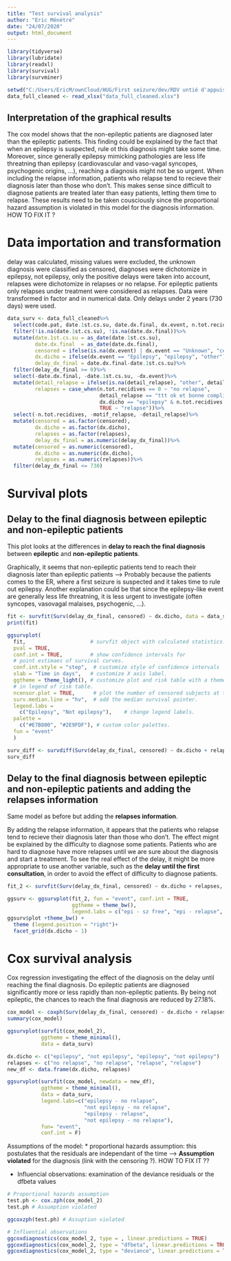 ```yaml
---
title: "Test survival analysis"
author: "Eric Ménétré"
date: "24/07/2020"
output: html_document
---
```

```r
library(tidyverse)
library(lubridate)
library(readxl)
library(survival)
library(survminer)

setwd("C:/Users/EricM/ownCloud/HUG/First seizure/dev/RDV untié d'appuis méthodo/1st_seizure_Menetre_Seeck")
data_full_cleaned <- read_xlsx("data_full_cleaned.xlsx")

```

## Interpretation of the graphical results

The cox model shows that the non-epileptic patients are diagnosed later than the epileptic patients. This finding could be explained by the fact that when an epilepsy is suspected, rule ot this diagnosis might take some time. Moreover, since generally epilepsy mimicking pathologies are less life threatning than epilepsy (cardiovascular and vaso-vagal syncopes, psychogenic origins, ...), reaching a diagnosis might not be so urgent. When including the relapse information, patients who relapse tend to recieve their diagnosis later than those who don't. This makes sense since difficult to diagnose patients are treated later than easy patients, letting them time to relapse.
These results need to be taken cousciously since the proportional hazard assumption is violated in this model for the diagnosis information. HOW TO FIX IT ? 

# Data importation and transformation
delay was calculated, missing values were excluded, the unknown diagnosis were classified as censored, diagnoses were dichotomize in epilepsy, not epilepsy, only the positive delays were taken into account, relapses were dichotomize in relapses or no relapse. For epileptic patients only relapses under treatment were considered as relapses. Data were transformed in factor and in numerical data. Only delays under 2 years (730 days) were used.

```r

data_surv <- data_full_cleaned%>%
  select(code.pat, date.1st.cs.su, date.dx.final, dx.event, n.tot.recidives, motif_relapse, detail_relapse)%>%
  filter(!is.na(date.1st.cs.su), !is.na(date.dx.final))%>%
  mutate(date.1st.cs.su = as_date(date.1st.cs.su),
         date.dx.final  = as_date(date.dx.final),
         censored = ifelse(is.na(dx.event) | dx.event == "Unknown", "censored", "diagnosed"),
         dx.dicho = ifelse(dx.event == "Epilepsy", "epilepsy", "other"),
         delay_dx_final = date.dx.final-date.1st.cs.su)%>%
  filter(delay_dx_final >= 0)%>%
  select(-date.dx.final, -date.1st.cs.su, -dx.event)%>%
  mutate(detail_relapse = ifelse(is.na(detail_relapse), "other", detail_relapse),
         relapses = case_when(n.tot.recidives == 0 ~ "no relapse",
                              detail_relapse == "ttt ok et bonne compliance" | detail_relapse == "pas de ttt" | detail_relapse == "ttt ok taux infra ou ttt inadequat" ~ "relapse",
                              dx.dicho == "epilepsy" & n.tot.recidives > 0 & detail_relapse != "ttt ok et bonne compliance" ~ "no relapse",
                              TRUE ~ "relapse"))%>%
  select(-n.tot.recidives, -motif_relapse, -detail_relapse)%>%
  mutate(censored = as.factor(censored),
         dx.dicho = as.factor(dx.dicho),
         relapses = as.factor(relapses),
         delay_dx_final = as.numeric(delay_dx_final))%>%
  mutate(censored = as.numeric(censored),
         dx.dicho = as.numeric(dx.dicho),
         relapses = as.numeric(relapses))%>%
  filter(delay_dx_final <= 730)
```

# Survival plots

## Delay to the final diagnosis between epileptic and non-epileptic patients

This plot looks at the differences in **delay to reach the final diagnosis** between **epileptic** and **non-epileptic patients**.

Graphically, it seems that non-epileptic patients tend to reach their diagnosis later than epileptic patients --> Probably because the patients comes to the ER, where a first seizure is suspected and it takes time to rule out epilepsy. Another explanation could be that since the epilepsy-like event are generally less life threatning, it is less urgent to investigate (often syncopes, vasovagal malaises, psychogenic, ...).

```r
fit <- survfit(Surv(delay_dx_final, censored) ~ dx.dicho, data = data_surv)
print(fit)

ggsurvplot(
  fit,                     # survfit object with calculated statistics.
  pval = TRUE,
  conf.int = TRUE,         # show confidence intervals for 
  # point estimaes of survival curves.
  conf.int.style = "step",  # customize style of confidence intervals
  xlab = "Time in days",   # customize X axis label.
  ggtheme = theme_light(), # customize plot and risk table with a theme.
  # in legend of risk table.
  ncensor.plot = TRUE,      # plot the number of censored subjects at time t
  surv.median.line = "hv",  # add the median survival pointer.
  legend.labs = 
    c("Epilepsy", "Not epilepsy"),    # change legend labels.
  palette = 
    c("#E7B800", "#2E9FDF"), # custom color palettes.
  fun = "event"
  )

surv_diff <- survdiff(Surv(delay_dx_final, censored) ~ dx.dicho + relapses, data = data_surv)
surv_diff
```

## Delay to the final diagnosis between epileptic and non-epileptic patients and adding the relapses information

Same model as before but adding the **relapses information**.

By adding the relapse information, it appears that the patients who relapse tend to recieve their diagnosis later than those who don't. The effect mignt be explained by the difficulty to diagnose some patients. Patients who are hard to diagnose have more relapses until we are sure about the diagnosis and start a treatment. To see the real effect of the delay, it might be more appropriate to use another variable, such as the **delay until the first consultation**, in order to avoid the effect of difficulty to diagnose patients.


```r
fit_2 <- survfit(Surv(delay_dx_final, censored) ~ dx.dicho + relapses, data = data_surv)

ggsurv <- ggsurvplot(fit_2, fun = "event", conf.int = TRUE,
                     ggtheme = theme_bw(),
                     legend.labs = c("epi - sz free", "epi - relapse", "non-epi - no relapse", "non-epi - relapse"))
ggsurv$plot +theme_bw() + 
  theme (legend.position = "right")+
  facet_grid(dx.dicho ~ 1)


```

# Cox survival analysis

Cox regression investigating the effect of the diagnosis on the delay until reaching the final diagnosis. Do epileptic patients are diagnosed significantly more or less rapidly than non-epileptic patients. By being not epileptic, the chances to reach the final diagnosis are reduced by 27.18%.

```r

cox_model <- coxph(Surv(delay_dx_final, censored) ~ dx.dicho + relapses, data_surv)
summary(cox_model)

ggsurvplot(survfit(cox_model_2),
           ggtheme = theme_minimal(),
           data = data_surv)

dx.dicho <- c("epilepsy", "not epilepsy", "epilepsy", "not epilepsy")
relapses <- c("no relapse", "no relapse", "relapse", "relapse")
new_df <- data.frame(dx.dicho, relapses) 

ggsurvplot(survfit(cox_model, newdata = new_df),
           ggtheme = theme_minimal(),
           data = data_surv,
           legend.labs=c("epilepsy - no relapse", 
                         "not epilepsy - no relapse",
                         "epilepsy - relapse",
                         "not epilepsy - no relapse"),
           fun= "event",
           conf.int = F)

```

Assumptions of the model:
* proportional hazards assumption: this postulates that the residuals are independant of the time --> **Assumption violated** for the diagnosis (link with the censoring ?). HOW TO FIX IT ??

* Influencial observations: examination of the deviance residuals or the dfbeta values

```r

# Proportional hazards assumption
test.ph <- cox.zph(cox_model_2)
test.ph # Assumption violated

ggcoxzph(test.ph) # Assuption violated 

# Influential observations
ggcoxdiagnostics(cox_model_2, type = , linear.predictions = TRUE)
ggcoxdiagnostics(cox_model_2, type = "dfbeta", linear.predictions = TRUE) # OK --> magnitudes of the dfbetas
ggcoxdiagnostics(cox_model_2, type = "deviance", linear.predictions = TRUE)

```



